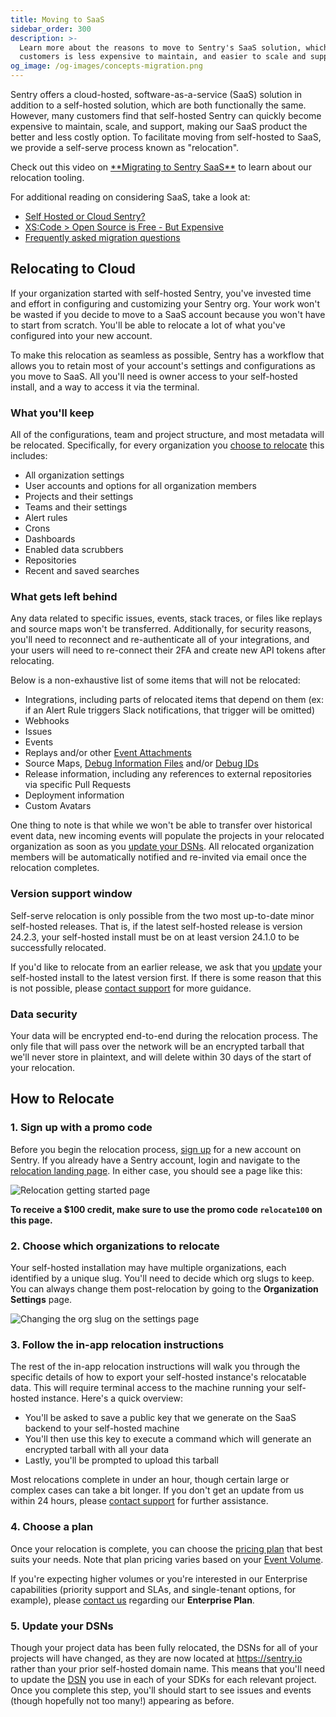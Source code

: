 ```yaml
---
title: Moving to SaaS
sidebar_order: 300
description: >-
  Learn more about the reasons to move to Sentry's SaaS solution, which for many
  customers is less expensive to maintain, and easier to scale and support.
og_image: /og-images/concepts-migration.png
---
```


Sentry offers a cloud-hosted, software-as-a-service (SaaS) solution in addition to a self-hosted solution, which are both functionally the same. However, many customers find that self-hosted Sentry can quickly become expensive to maintain, scale, and support, making our SaaS product the better and less costly option. To facilitate moving from self-hosted to SaaS, we provide a self-serve process known as "relocation".

<Alert>
Check out this video on <a href="https://sentry.io/resources/migrate-to-sentry-saas-workshop/" className="plausible-event-name=migrating+to+saas+video">**Migrating to Sentry SaaS**</a> to learn about our relocation tooling.
</Alert>

For additional reading on considering SaaS, take a look at:

- [Self Hosted or Cloud Sentry?](https://sentry.io/_/resources/about-sentry/self-hosted-vs-cloud/)
- [XS:Code > Open Source is Free - But Expensive](https://dev.to/helad11/open-source-is-free-but-expensive-3h8a)
- [Frequently asked migration questions](https://sentry.io/from/self-hosted/)

## Relocating to Cloud

If your organization started with self-hosted Sentry, you've invested time and effort in configuring and customizing your Sentry org. Your work won't be wasted if you decide to move to a SaaS account because you won't have to start from scratch. You'll be able to relocate a lot of what you've configured into your new account.

To make this relocation as seamless as possible, Sentry has a workflow that allows you to retain most of your account's settings and configurations as you move to SaaS. All you'll need is owner access to your self-hosted install, and a way to access it via the terminal.

### What you'll keep

All of the configurations, team and project structure, and most metadata will be relocated. Specifically, for every organization you [choose to relocate](#2-choose-which-organizations-to-relocate) this includes:

- All organization settings
- User accounts and options for all organization members
- Projects and their settings
- Teams and their settings
- Alert rules
- Crons
- Dashboards
- Enabled data scrubbers
- Repositories
- Recent and saved searches

### What gets left behind

Any data related to specific issues, events, stack traces, or files like replays and source maps won't be transferred. Additionally, for security reasons, you'll need to reconnect and re-authenticate all of your integrations, and your users will need to re-connect their 2FA and create new API tokens after relocating.

Below is a non-exhaustive list of some items that will not be relocated:

- Integrations, including parts of relocated items that depend on them (ex: if an Alert Rule triggers Slack notifications, that trigger will be omitted)
- Webhooks
- Issues
- Events
- Replays and/or other [Event Attachments](/platforms/javascript/enriching-events/attachments/)
- Source Maps, [Debug Information Files](/cli/dif/) and/or [Debug IDs](/platforms/javascript/sourcemaps/troubleshooting_js/debug-ids/)
- Release information, including any references to external repositories via specific Pull Requests
- Deployment information
- Custom Avatars

One thing to note is that while we won't be able to transfer over historical event data, new incoming events will populate the projects in your relocated organization as soon as you [update your DSNs](#5-update-your-dsns). All relocated organization members will be automatically notified and re-invited via email once the relocation completes.

### Version support window

Self-serve relocation is only possible from the two most up-to-date minor self-hosted releases. That is, if the latest self-hosted release is version 24.2.3, your self-hosted install must be on at least version 24.1.0 to be successfully relocated.

If you'd like to relocate from an earlier release, we ask that you [update](https://develop.sentry.dev/self-hosted/releases/) your self-hosted install to the latest version first. If there is some reason that this is not possible, please [contact support](https://sentry.io/contact/enterprise/) for more guidance.

### Data security

Your data will be encrypted end-to-end during the relocation process. The only file that will pass over the network will be an encrypted tarball that we'll never store in plaintext, and will delete within 30 days of the start of your relocation.

## How to Relocate

### 1. Sign up with a promo code

Before you begin the relocation process, [sign up](https://sentry.io/signup/relocate/) for a new account on Sentry. If you already have a Sentry account, login and navigate to the [relocation landing page](https://sentry.io/relocation/). In either case, you should see a page like this:

![Relocation getting started page](./img/relocation-landing-page.png)

**To receive a $100 credit, make sure to use the promo code `relocate100` on this page.**

### 2. Choose which organizations to relocate

Your self-hosted installation may have multiple organizations, each identified by a unique slug. You'll need to decide which org slugs to keep. You can always change them post-relocation by going to the **Organization Settings** page.

![Changing the org slug on the settings page](./img/org-slug.png)

### 3. Follow the in-app relocation instructions

The rest of the in-app relocation instructions will walk you through the specific details of how to export your self-hosted instance's relocatable data. This will require terminal access to the machine running your self-hosted instance. Here's a quick overview:

- You'll be asked to save a public key that we generate on the SaaS backend to your self-hosted machine
- You'll then use this key to execute a command which will generate an encrypted tarball with all your data
- Lastly, you'll be prompted to upload this tarball

Most relocations complete in under an hour, though certain large or complex cases can take a bit longer. If you don't get an update from us within 24 hours, please [contact support](https://sentry.io/contact/enterprise/) for further assistance.

### 4. Choose a plan

Once your relocation is complete, you can choose the [pricing plan](https://sentry.io/pricing/) that best suits your needs. Note that plan pricing varies based on your [Event Volume](/product/accounts/quotas/).

If you're expecting higher volumes or you're interested in our Enterprise capabilities (priority support and SLAs, and single-tenant options, for example), please [contact us](https://sentry.io/contact/enterprise/) regarding our **Enterprise Plan**.

### 5. Update your DSNs

Though your project data has been fully relocated, the DSNs for all of your projects will have changed, as they are now located at https://sentry.io rather than your prior self-hosted domain name. This means that you'll need to update the [DSN](/product/sentry-basics/dsn-explainer/) you use in each of your SDKs for each relevant project. Once you complete this step, you'll should start to see issues and events (though hopefully not too many!) appearing as before.
